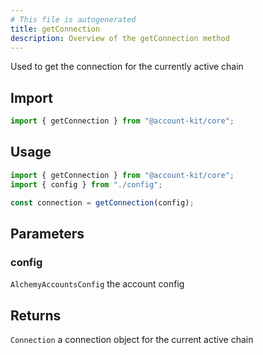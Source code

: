 ```yaml
---
# This file is autogenerated
title: getConnection
description: Overview of the getConnection method
---
```



Used to get the connection for the currently active chain

## Import

```ts
import { getConnection } from "@account-kit/core";
```

## Usage

```ts
import { getConnection } from "@account-kit/core";
import { config } from "./config";

const connection = getConnection(config);
```

## Parameters

### config

`AlchemyAccountsConfig`
the account config

## Returns

`Connection`
a connection object for the current active chain
